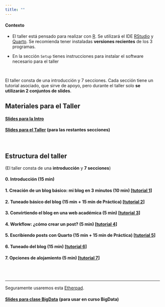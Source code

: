 ```yaml
---
title: ""
---
```





::: {.callout-note appearance="default" icon="false"}
#### Contexto

-   El taller está pensado para realizar con [R](https://cran.r-project.org/). Se utilizará el IDE [RStudio](https://www.rstudio.com/products/rstudio/) y [Quarto](https://quarto.org/). Se recomienda tener instaladas **versiones recientes** de los 3 programas.

- En la sección `Setup` tienes instrucciones para instalar el software necesario para el taller
:::

<br>

El taller consta de una introducción y 7 secciones. Cada sección tiene un tutorial asociado, que sirve de apoyo, pero durante el taller solo **se utilizarán 2 conjuntos de slides**.


## Materiales para el Taller

#### [Slides para la Intro](./taller/00_taller_slides.html){target="_blank"} 


#### [Slides para el Taller](./taller/slides_tareas_01.html){target="_blank"} (para las restantes secciones)




<br>

## Estructura del taller

(El taller consta de una **introducción** y **7 secciones**)


#### 0. Introducción (15 min)


#### 1. Creación de un blog básico: mi blog en 3 minutos (10 min)  [[tutorial 1](./taller/01_taller_crear-blog-basico.qmd){target="_blank"}]

#### 2. Tuneado básico del blog  (15 min + 15 min de Práctica) [[tutorial 2](./taller/02_taller_tuneado-basico.qmd){target="_blank"}]

#### 3. Convirtiendo el blog en una web académica (5 min) [[tutorial 3](./taller/03_taller_convertir-en-web.qmd){target="_blank"}]

#### 4. Workflow: ¿cómo crear un post? (5 min) [[tutorial 4](./taller/04_taller_crear-post.qmd){target="_blank"}]  

#### 5. Escribiendo posts con Quarto (15 min + 15 min de Práctica) [[tutorial 5](./taller/05_taller_escribir-posts.qmd){target="_blank"}]


#### 6. Tuneado del blog (15 min) [[tutorial 6](./taller/06_taller_tuneado-del-blog.qmd){target="_blank"}] 

#### 7. Opciones de alojamiento (5 min) [[tutorial 7](./taller/07_taller_alojamiento.qmd){target="_blank"}]


<br>
<br>

----------------------


Seguramente usaremos esta [Etherpad](https://etherpad.wikimedia.org/p/curso_intro_DS_UV){target="_blank"}.



#### [Slides para clase BigData](./taller/slides_clase_01.html){target="_blank"} (para usar en curso BigData)

